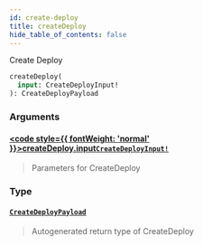 ```yaml
---
id: create-deploy
title: createDeploy
hide_table_of_contents: false
---
```








Create Deploy

```graphql
createDeploy(
  input: CreateDeployInput!
): CreateDeployPayload
```


### Arguments

#### [<code style={{ fontWeight: 'normal' }}>createDeploy.<b>input</b></code>](#)<Bullet />[`CreateDeployInput!`](/api/graphql/documentation/inputs/create-deploy-input) <Badge class="secondary" text="non-null"/> <Badge class="secondary" text="input"/>
> Parameters for CreateDeploy
> 

### Type

#### [`CreateDeployPayload`](/api/graphql/documentation/objects/create-deploy-payload) <Badge class="secondary" text="object"/>
> Autogenerated return type of CreateDeploy
> 





